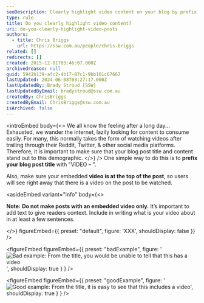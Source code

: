 ```yaml
---
seoDescription: Clearly highlight video content on your blog by prefixing your post title with "VIDEO –" and placing the embedded video at the top of the post. This ensures users can easily identify and engage with your video content.
type: rule
title: Do you clearly highlight video content?
uri: do-you-clearly-highlight-video-posts
authors:
  - title: Chris Briggs
    url: https://ssw.com.au/people/chris-briggs
related: []
redirects: []
created: 2015-12-01T03:46:07.000Z
archivedreason: null
guid: 5942b139-afc2-4b17-87c1-9bb101c67667
lastUpdated: 2024-06-08T03:27:17.000Z
lastUpdatedBy: Brady Stroud [SSW]
lastUpdatedByEmail: bradystroud@ssw.com.au
createdBy: ChrisBriggs
createdByEmail: ChrisBriggs@ssw.com.au
isArchived: false
---
```


<introEmbed
  body={<>
We all know the feeling after a long day... Exhausted, we wander the internet, lazily looking for content to consume easily. For many, this normally takes the form of watching videos after trailing through their Reddit, Twitter, & other social media platforms. Therefore, it is important to make sure that your blog post title and content stand out to this demographic.
  </>}
/>
One simple way to do this is to **prefix your blog post title** with "VIDEO – ".

Also, make sure your embedded **video is at the top of the post**, so users will see right away that there is a video on the post to be watched.

<asideEmbed
  variant="info"
  body={<>
    
**Note:** **Do not make posts with an embedded video only.** It’s important to add text to give readers context. Include in writing what is your video about in at least a few sentences.

  </>}
  figureEmbed={{
    preset: "default",
    figure: 'XXX',
    shouldDisplay: false
  }}
/>

<figureEmbed figureEmbed={{
  preset: "badExample",
  figure: '![Bad example: From the title, you would be unable to tell that this has a video](/uploads/rules/do-you-clearly-highlight-video-posts/Stevo-Bad-blog.png)',
  shouldDisplay: true
} } />


<figureEmbed figureEmbed={{
  preset: "goodExample",
  figure: '![Good example: From the title, it is easy to see that this includes a video](/uploads/rules/do-you-clearly-highlight-video-posts/Chris-Good-blog.png)',
  shouldDisplay: true
} } />
